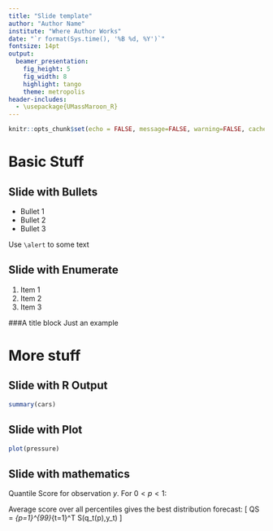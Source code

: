 ```yaml
---
title: "Slide template"
author: "Author Name"
institute: "Where Author Works"
date: "`r format(Sys.time(), '%B %d, %Y')`"
fontsize: 14pt
output:
  beamer_presentation:
    fig_height: 5
    fig_width: 8
    highlight: tango
    theme: metropolis
header-includes:
  - \usepackage{UMassMaroon_R}
---
```


```r
knitr::opts_chunk$set(echo = FALSE, message=FALSE, warning=FALSE, cache=TRUE, dev.args=list(bg=grey(0.9), pointsize=11))
```

# Basic Stuff

## Slide with Bullets

- Bullet 1
- Bullet 2
- Bullet 3

Use `\alert` to \alert{highlight} some text

## Slide with Enumerate

1. Item 1
2. Item 2
3. Item 3

###A title block
Just an example

# More stuff

## Slide with R Output

```r
summary(cars)
```

## Slide with Plot

```r
plot(pressure)
```


## Slide with mathematics

  Quantile Score for observation $y$.   For $0<p<1$:

  \begin{block}{}
    \[
      S(y_t,q_t(p)) = \left\{
      \begin{array}{rl}
      p(y_t-q_t(p)) & \text{if $y_t \ge q_t(p)$}\\
      (1-p)(q_t(p)-y_t) & \text{if $y_t < q_t(p)$}
      \end{array}\right.
    \]
  \end{block}
 
 Average score over all percentiles gives the best distribution forecast:
    \[
    QS = \frac{1}{99T}\sum_{p=1}^{99}\sum_{t=1}^T S(q_t(p),y_t)
    \]
 
